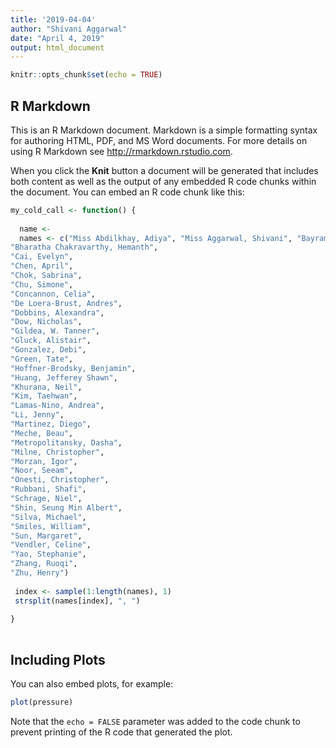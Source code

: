 ```yaml
---
title: '2019-04-04'
author: "Shivani Aggarwal"
date: "April 4, 2019"
output: html_document
---
```


```r
knitr::opts_chunk$set(echo = TRUE)
```

## R Markdown

This is an R Markdown document. Markdown is a simple formatting syntax for authoring HTML, PDF, and MS Word documents. For more details on using R Markdown see <http://rmarkdown.rstudio.com>.

When you click the **Knit** button a document will be generated that includes both content as well as the output of any embedded R code chunks within the document. You can embed an R code chunk like this:

```r

my_cold_call <- function() {
  
  name <- 
  names <- c("Miss Abdilkhay, Adiya", "Miss Aggarwal, Shivani", "Bayramli, Ilkin",
"Bharatha Chakravarthy, Hemanth",
"Cai, Evelyn",
"Chen, April",
"Chok, Sabrina",
"Chu, Simone",
"Concannon, Celia",
"De Loera-Brust, Andres",
"Dobbins, Alexandra",
"Dow, Nicholas",
"Gildea, W. Tanner",
"Gluck, Alistair",
"Gonzalez, Debi",
"Green, Tate",
"Hoffner-Brodsky, Benjamin",
"Huang, Jefferey Shawn",
"Khurana, Neil",
"Kim, Taehwan",
"Lamas-Nino, Andrea",
"Li, Jenny",
"Martinez, Diego",
"Meche, Beau",
"Metropolitansky, Dasha",
"Milne, Christopher",
"Morzan, Igor",
"Noor, Seeam",
"Onesti, Christopher",
"Rubbani, Shafi",
"Schrage, Niel",
"Shin, Seung Min Albert",
"Silva, Michael",
"Smiles, William",
"Sun, Margaret",
"Vendler, Celine",
"Yao, Stephanie",
"Zhang, Ruoqi",
"Zhu, Henry")
  
 index <- sample(1:length(names), 1)
 strsplit(names[index], ", ")
 
}
  
```

## Including Plots

You can also embed plots, for example:

```r
plot(pressure)
```

Note that the `echo = FALSE` parameter was added to the code chunk to prevent printing of the R code that generated the plot.
